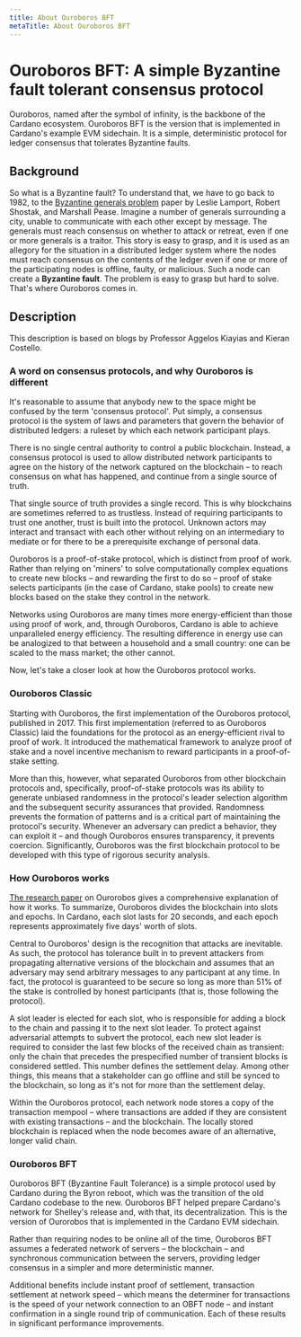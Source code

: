 ```yaml
---
title: About Ouroboros BFT
metaTitle: About Ouroboros BFT
---
```


# Ouroboros BFT: A simple Byzantine fault tolerant consensus protocol
Ouroboros, named after the symbol of infinity, is the backbone of the Cardano ecosystem. Ouroboros BFT is the version that is implemented in Cardano's example EVM sidechain. It is a simple, deterministic protocol for ledger consensus that tolerates Byzantine faults.

## Background 
So what is a Byzantine fault? To understand that, we have to go back to 1982, to the [Byzantine generals problem](https://www.microsoft.com/en-us/research/uploads/prod/2016/12/The-Byzantine-Generals-Problem.pdf) paper by Leslie Lamport, Robert Shostak, and Marshall Pease. Imagine a number of generals surrounding a city, unable to communicate with each other except by message. The generals must reach consensus on whether to attack or retreat, even if one or more generals is a traitor. This story is easy to grasp, and it is used as an allegory for the situation in a distributed ledger system where the nodes must reach consensus on the contents of the ledger even if one or more of the participating nodes is offline, faulty, or malicious. Such a node can create a **Byzantine fault**. The problem is easy to grasp but hard to solve. That's where Ouroboros comes in.  
## Description
This description is based on blogs by Professor Aggelos Kiayias and Kieran Costello.
### A word on consensus protocols, and why Ouroboros is different
It's reasonable to assume that anybody new to the space might be confused by the term 'consensus protocol'. Put simply, a consensus protocol is the system of laws and parameters that govern the behavior of distributed ledgers: a ruleset by which each network participant plays.  

There is no single central authority to control a public blockchain. Instead, a consensus protocol is used to allow distributed network participants to agree on the history of the network captured on the blockchain – to reach consensus on what has happened, and continue from a single source of truth.  

That single source of truth provides a single record. This is why blockchains are sometimes referred to as trustless. Instead of requiring participants to trust one another, trust is built into the protocol. Unknown actors may interact and transact with each other without relying on an intermediary to mediate or for there to be a prerequisite exchange of personal data.  

Ouroboros is a proof-of-stake protocol, which is distinct from proof of work. Rather than relying on 'miners' to solve computationally complex equations to create new blocks – and rewarding the first to do so – proof of stake selects participants (in the case of Cardano, stake pools) to create new blocks based on the stake they control in the network.  

Networks using Ouroboros are many times more energy-efficient than those using proof of work, and, through Ouroboros, Cardano is able to achieve unparalleled energy efficiency. The resulting difference in energy use can be analogized to that between a household and a small country: one can be scaled to the mass market; the other cannot.  

Now, let's take a closer look at how the Ouroboros protocol works.  

### Ouroboros Classic
Starting with Ouroboros, the first implementation of the Ouroboros protocol, published in 2017. This first implementation (referred to as Ouroboros Classic) laid the foundations for the protocol as an energy-efficient rival to proof of work. It introduced the mathematical framework to analyze proof of stake and a novel incentive mechanism to reward participants in a proof-of-stake setting.  

More than this, however, what separated Ouroboros from other blockchain protocols and, specifically, proof-of-stake protocols was its ability to generate unbiased randomness in the protocol's leader selection algorithm and the subsequent security assurances that provided. Randomness prevents the formation of patterns and is a critical part of maintaining the protocol's security. Whenever an adversary can predict a behavior, they can exploit it – and though Ouroboros ensures transparency, it prevents coercion. Significantly, Ouroboros was the first blockchain protocol to be developed with this type of rigorous security analysis.  

### How Ouroboros works
 [The research paper](https://iohk.io/en/research/library/papers/ouroborosa-provably-secure-proof-of-stake-blockchain-protocol/) on Ourorobos gives a comprehensive explanation of how it works. To summarize, Ouroboros divides the blockchain into slots and epochs. In Cardano, each slot lasts for 20 seconds, and each epoch represents approximately five days' worth of slots.  

Central to Ouroboros' design is the recognition that attacks are inevitable. As such, the protocol has tolerance built in to prevent attackers from propagating alternative versions of the blockchain and assumes that an adversary may send arbitrary messages to any participant at any time. In fact, the protocol is guaranteed to be secure so long as more than 51% of the stake is controlled by honest participants (that is, those following the protocol).  

A slot leader is elected for each slot, who is responsible for adding a block to the chain and passing it to the next slot leader. To protect against adversarial attempts to subvert the protocol, each new slot leader is required to consider the last few blocks of the received chain as transient: only the chain that precedes the prespecified number of transient blocks is considered settled. This number defines the settlement delay. Among other things, this means that a stakeholder can go offline and still be synced to the blockchain, so long as it's not for more than the settlement delay.  

Within the Ouroboros protocol, each network node stores a copy of the transaction mempool – where transactions are added if they are consistent with existing transactions – and the blockchain. The locally stored blockchain is replaced when the node becomes aware of an alternative, longer valid chain.  

### Ouroboros BFT
Ouroboros BFT (Byzantine Fault Tolerance) is a simple protocol used by Cardano during the Byron reboot, which was the transition of the old Cardano codebase to the new. Ouroboros BFT helped prepare Cardano's network for Shelley's release and, with that, its decentralization. This is the version of Ourorobos that is implemented in the Cardano EVM sidechain. 

Rather than requiring nodes to be online all of the time, Ouroboros BFT assumes a federated network of servers – the blockchain – and synchronous communication between the servers, providing ledger consensus in a simpler and more deterministic manner.  

Additional benefits include instant proof of settlement, transaction settlement at network speed – which means the determiner for transactions is the speed of your network connection to an OBFT node – and instant confirmation in a single round trip of communication. Each of these results in significant performance improvements.  
